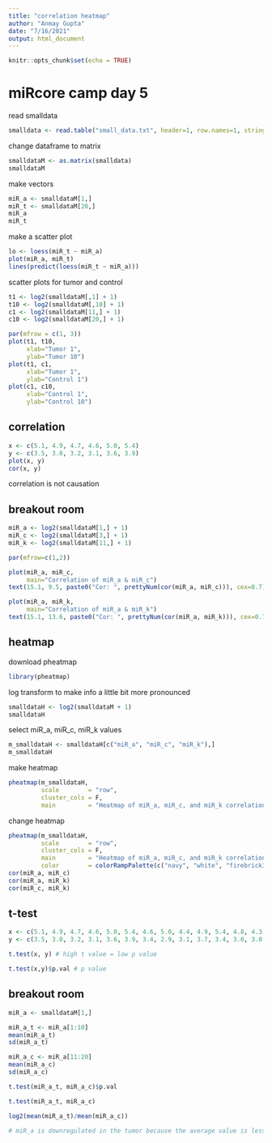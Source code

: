 ```yaml
---
title: "correlation heatmap"
author: "Anmay Gupta"
date: "7/16/2021"
output: html_document
---
```


```r
knitr::opts_chunk$set(echo = TRUE)
```

# miRcore camp day 5

read smalldata

```r
smalldata <- read.table("small_data.txt", header=1, row.names=1, stringsAsFactors = F)
```

change dataframe to matrix

```r
smalldataM <- as.matrix(smalldata)
smalldataM
```

make vectors

```r
miR_a <- smalldataM[1,]
miR_t <- smalldataM[20,]
miR_a
miR_t
```

make a scatter plot

```r
lo <- loess(miR_t ~ miR_a)
plot(miR_a, miR_t)
lines(predict(loess(miR_t ~ miR_a)))
```

scatter plots for tumor and control

```r
t1 <- log2(smalldataM[,1] + 1)
t10 <- log2(smalldataM[,10] + 1)
c1 <- log2(smalldataM[11,] + 1)
c10 <- log2(smalldataM[20,] + 1)

par(mfrow = c(1, 3))
plot(t1, t10,
     xlab="Tumor 1",
     ylab="Tumor 10")
plot(t1, c1, 
     xlab="Tumor 1", 
     ylab="Control 1")
plot(c1, c10, 
     xlab="Control 1", 
     ylab="Control 10")
```

## correlation

```r
x <- c(5.1, 4.9, 4.7, 4.6, 5.0, 5.4)
y <- c(3.5, 3.0, 3.2, 3.1, 3.6, 3.9)
plot(x, y)
cor(x, y)
```

correlation is not causation

## breakout room

```r
miR_a <- log2(smalldataM[1,] + 1)
miR_c <- log2(smalldataM[3,] + 1)
miR_k <- log2(smalldataM[11,] + 1)

par(mfrow=c(1,2))

plot(miR_a, miR_c,
     main="Correlation of miR_a & miR_c")
text(15.1, 9.5, paste0("Cor: ", prettyNum(cor(miR_a, miR_c))), cex=0.7)

plot(miR_a, miR_k,
     main="Correlation of miR_a & miR_k")
text(15.1, 13.6, paste0("Cor: ", prettyNum(cor(miR_a, miR_k))), cex=0.7)
```

## heatmap

download pheatmap

```r
library(pheatmap)
```

log transform to make info a little bit more pronounced

```r
smalldataH <- log2(smalldataM + 1)
smalldataH
```

select miR_a, miR_c, miR_k values

```r
m_smalldataH <- smalldataH[c("miR_a", "miR_c", "miR_k"),]
m_smalldataH
```

make heatmap

```r
pheatmap(m_smalldataH, 
         scale        = "row",
         cluster_cols = F,
         main         = "Heatmap of miR_a, miR_c, and miR_k correlations")
```

change heatmap

```r
pheatmap(m_smalldataH, 
         scale        = "row",
         cluster_cols = F,
         main         = "Heatmap of miR_a, miR_c, and miR_k correlations",
         color        = colorRampPalette(c("navy", "white", "firebrick3"))(256))
cor(miR_a, miR_c)
cor(miR_a, miR_k)
cor(miR_c, miR_k)
```

## t-test

```r
x <- c(5.1, 4.9, 4.7, 4.6, 5.0, 5.4, 4.6, 5.0, 4.4, 4.9, 5.4, 4.8, 4.3, 5.8)
y <- c(3.5, 3.0, 3.2, 3.1, 3.6, 3.9, 3.4, 2.9, 3.1, 3.7, 3.4, 3.0, 3.0, 4.0)

t.test(x, y) # high t value = low p value

t.test(x,y)$p.val # p value
```

## breakout room

```r
miR_a <- smalldataM[1,]

miR_a_t <- miR_a[1:10]
mean(miR_a_t)
sd(miR_a_t)

miR_a_c <- miR_a[11:20]
mean(miR_a_c)
sd(miR_a_c)

t.test(miR_a_t, miR_a_c)$p.val

t.test(miR_a_t, miR_a_c)

log2(mean(miR_a_t)/mean(miR_a_c))

# miR_a is downregulated in the tumor because the average value is less.
```












